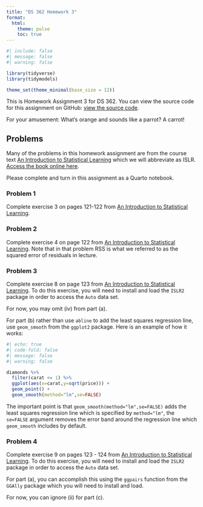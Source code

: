 ```yaml
---
title: "DS 362 Homework 3"
format: 
  html:
    theme: pulse  
    toc: true
---
```


```r
#| include: false
#| message: false
#| warning: false

library(tidyverse)
library(tidymodels)

theme_set(theme_minimal(base_size = 12))

```

This is Homework Assignment 3 for DS 362. You can view the source code for this assignment on GitHub: [view the source code](https://github.com/jmgraham30/ds_362_assignments/blob/main/homework_03/index.qmd).

For your amusement: What's orange and sounds like a parrot? A carrot!

## Problems

Many of the problems in this homework assignment are from the course text [An Introduction to Statistical Learning](https://www.statlearning.com/) which we will abbreviate as ISLR. [Access the book online here](https://hastie.su.domains/ISLR2/ISLRv2_corrected_June_2023.pdf).

Please complete and turn in this assignment as a Quarto notebook. 

### Problem 1

Complete exercise 3 on pages 121-122 from [An Introduction to Statistical Learning](https://www.statlearning.com/).

### Problem 2

Complete exercise 4 on page 122 from [An Introduction to Statistical Learning](https://www.statlearning.com/). Note that in that problem RSS is what we referred to as the squared error of residuals in lecture. 

### Problem 3

Complete exercise 8 on page 123 from [An Introduction to Statistical Learning](https://www.statlearning.com/). To do this exercise, you will need to install and load the `ISLR2` package in order to access the `Auto` data set. 

For now, you may omit (iv) from part (a). 

For part (b) rather than use `abline` to add the least squares regression line, use `geom_smooth` from the `ggplot2` package. Here is an example of how it works:

```r
#| echo: true
#| code-fold: false
#| message: false
#| warning: false

diamonds %>% 
  filter(carat <= 1) %>% 
  ggplot(aes(x=carat,y=sqrt(price))) + 
  geom_point() + 
  geom_smooth(method="lm",se=FALSE)
```

The important point is that `geom_smooth(method="lm",se=FALSE)` adds the least squares regression line which is specified by `method="lm"`, the `se=FALSE` argument removes the error band around the regression line which `geom_smooth` includes by default. 

### Problem 4

Complete exercise 9 on pages 123 - 124 from [An Introduction to Statistical Learning](https://www.statlearning.com/). To do this exercise, you will need to install and load the `ISLR2` package in order to access the `Auto` data set. 

For part (a), you can accomplish this using the `ggpairs` function from the `GGAlly` package which you will need to install and load. 

For now, you can ignore (ii) for part (c).